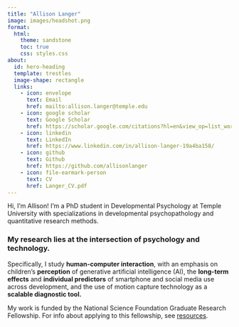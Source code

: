 ```yaml
---
title: "Allison Langer"
image: images/headshot.png
format:
  html:
    theme: sandstone
    toc: true
    css: styles.css 
about:
  id: hero-heading
  template: trestles
  image-shape: rectangle
  links:
    - icon: envelope
      text: Email
      href: mailto:allison.langer@temple.edu 
    - icon: google scholar
      text: Google Scholar
      href: https://scholar.google.com/citations?hl=en&view_op=list_works&gmla=AGd7smG8jGwpGP0QntRuPt8_iJ_HQUfuenSmtKGkFOmjxg3XhxDAf7HlN7jJbkQxucrFEhMP5sUYndgfmDv9dA&user=J0tVJ5wAAAAJ
    - icon: linkedin
      text: LinkedIn
      href: https://www.linkedin.com/in/allison-langer-19a4ba158/
    - icon: github
      text: Github
      href: https://github.com/allisonlanger
    - icon: file-earmark-person
      text: CV
      href: Langer_CV.pdf
---
```


::: {#hero-heading}
Hi, I'm Allison! I'm a PhD student in Developmental Psychology at Temple University with specializations in developmental psychopathology and quantitative research methods.

### My research lies at the intersection of psychology and technology.

Specifically, I study **human-computer interaction**, with an emphasis on children's **perception** of generative artificial intelligence (AI), the **long-term effects** and **individual predictors** of smartphone and social media use across development, and the use of motion capture technology as a **scalable diagnostic tool.**

My work is funded by the National Science Foundation Graduate Research Fellowship. For info about applying to this fellowship, see [resources](resources.qmd).
:::
